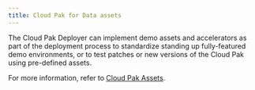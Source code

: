 ```yaml
---
title: Cloud Pak for Data assets
---
```


The Cloud Pak Deployer can implement demo assets and accelerators as part of the deployment process to standardize standing up fully-featured demo environments, or to test patches or new versions of the Cloud Pak using pre-defined assets.

For more information, refer to [Cloud Pak Assets](/cpd-design/objects/cloud-pak-assets).